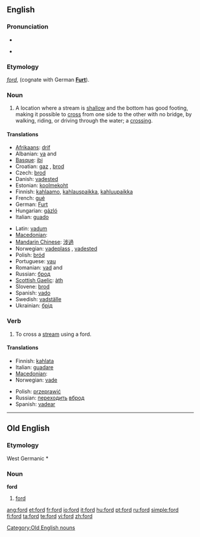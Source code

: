 {{wikipedia|dab=ford (disambiguation)|ford}}
{{also|Ford|FORD}}
==English==

===Pronunciation===
* {{IPA|/foʊɹd/|/fɔːɹd/}}
* {{audio|en-us-ford.ogg|Audio (US)}}
*: {{rhymes|ɔː(r)d}}

===Etymology===
{{etyl|ang}} ''[[#Old English|ford]]'', (cognate with German '''[[Furt]]''').

===Noun===
{{en-noun}}

# A location where a stream is [[shallow]] and the bottom has good footing, making it possible to [[cross]] from one side to the other with no bridge, by walking, riding, or driving through the water; a [[crossing]].

====Translations====
{{trans-top|crossing}}
* [[Afrikaans]]: [[drif]]
* Albanian: [[va]] {{f}} and {{m}}
* [[Basque]]: [[ibi]]
* Croatian: [[gaz]] {{m}}, [[brod]] {{m}}
* Czech: [[brod]] {{m}}
* Danish: [[vadested#Danish|vadested]] {{n}}
* Estonian: [[koolmekoht]]
* Finnish: [[kahlaamo]], [[kahlauspaikka]], [[kahluupaikka]]
* French: [[gué]] {{m}}
* German: [[Furt]] {{f}}
* Hungarian: [[gázló]]
* Italian: [[guado]] {{m}}
{{trans-mid}}
* Latin: [[vadum]] {{n}}
* [[Macedonian]]: {{t|mk|брод|m|tr=brod|sc=Cyrl}}
* [[Mandarin Chinese]]: [[涉過]]
* Norwegian: [[vadeplass]] {{m}}, [[vadested#Norwegian|vadested]] {{n}}
* Polish: [[bród]] {{m}}
* Portuguese: [[vau]]
* Romanian: [[vad]] {{f}} and {{m}}
* Russian: [[брод]] {{m}}
* [[Scottish Gaelic]]: [[àth]] {{m}}
* Slovene: [[brod]] {{m}}
* Spanish: [[vado]] {{m}}
* Swedish: [[vadställe]] {{n}}
* Ukrainian: [[брід]]
{{trans-bottom}}

===Verb===
{{en-verb}}

# To cross a [[stream]] using a ford.

====Translations====
{{trans-top|to cross a stream}}
* Finnish: [[kahlata]]
* Italian: [[guadare]]
* [[Macedonian]]: {{t|mk|броди|tr=bródi|sc=Cyrl}}
* Norwegian: [[vade]]
{{trans-mid}}
* Polish: [[przeprawić]]
* Russian: [[переходить]] [[вброд]]
* Spanish: [[vadear]]
{{trans-bottom}}

----

==Old English==

===Etymology===
West Germanic *{{term||furdu}}

===Noun===
'''ford''' {{m}}

# [[#Noun|ford]]

[[Category:Old English nouns]]

[[ang:ford]]
[[et:ford]]
[[fr:ford]]
[[io:ford]]
[[it:ford]]
[[hu:ford]]
[[pt:ford]]
[[ru:ford]]
[[simple:ford]]
[[fi:ford]]
[[ta:ford]]
[[te:ford]]
[[vi:ford]]
[[zh:ford]]